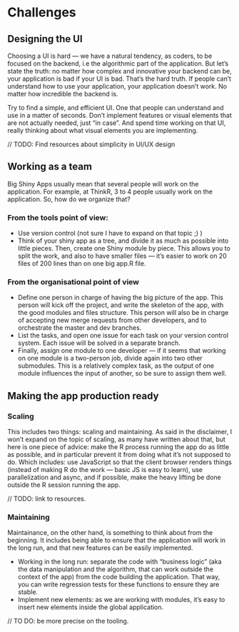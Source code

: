 # Challenges {#challenges}

## Designing the UI

Choosing a UI is hard — we have a natural tendency, as coders, to be focused on the backend, i.e the algorithmic part of the application. But let's state the truth: no matter how complex and innovative your backend can be, your application is bad if your UI is bad. That's the hard truth. If people can't understand how to use your application, your application doesn't work. No matter how incredible the backend is. 

Try to find a simple, and efficient UI. One that people can understand and use in a matter of seconds. Don't implement features or visual elements that are not actually needed, just "in case". And spend time working on that UI, really thinking about what visual elements you are implementing. 

// TODO: Find resources about simplicity in UI/UX design

## Working as a team

Big Shiny Apps usually mean that several people will work on the application. For example, at ThinkR, 3 to 4 people usually work on the application. So, how do we organize that?

### From the tools point of view: 

+ Use version control (not sure I have to expand on that topic ;) )
+ Think of your shiny app as a tree, and divide it as much as possible into little pieces. Then, create one Shiny module by piece. This allows you to split the work, and also to have smaller files — it's easier to work on 20 files of 200 lines than on one big app.R file. 

### From the organisational point of view

 + Define one person in charge of having the big picture of the app. This person will kick off the project, and write the skeleton of the app, with the good modules and files structure. This person will also be in charge of accepting new merge requests from other developers, and to orchestrate the master and dev branches. 
+ List the tasks, and open one issue for each task on your version control system. Each issue will be solved in a separate branch. 
+ Finally, assign one module to one developer — if it seems that working on one module is a two-person job, divide again into two other submodules. This is a relatively complex task, as the output of one module influences the input of another, so be sure to assign them well. 

## Making the app production ready

### Scaling

This includes two things: scaling and maintaining. As said in the disclaimer, I won't expand on the topic of scaling, as many have written about that, but here is one piece of advice: make the R process running the app do as little as possible, and in particular prevent it from doing what it's not supposed to do. Which includes: use JavaScript so that the client browser renders things (instead of making R do the work — basic JS is easy to learn), use parallelization and async, and if possible, make the heavy lifting be done outside the R session running the app. 

// TODO: link to resources.

### Maintaining

Maintainance, on the other hand, is something to think about from the beginning.  It includes being able to ensure that the application will work in the long run, and that new features can be easily implemented. 

+ Working in the long run: separate the code with "business logic" (aka the data manipulation and the algorithm, that can work outside the context of the app) from the code building the application. That way, you can write regression tests for these functions to ensure they are stable. 
+ Implement new elements: as we are working with modules, it's easy to insert new elements inside the global application. 

// TO DO: be more precise on the tooling. 
